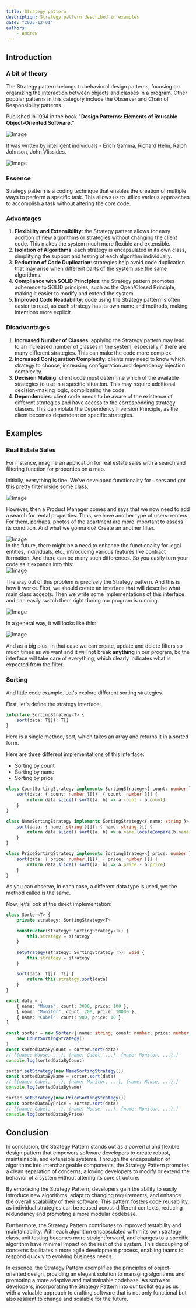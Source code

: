 ```yaml
---
title: Strategy pattern
description: Strategy pattern described in examples
date: "2023-12-01"
authors:
    - andrew
---
```


## Introduction

### A bit of theory

The Strategy pattern belongs to behavioral design patterns, focusing on organizing the interaction between objects and classes in a program. Other popular patterns in this category include the Observer and Chain of Responsibility patterns.

Published in 1994 in the book **"Design Patterns: Elements of Reusable Object-Oriented Software."**

<div className="ml-[calc(50%-50vw)] mt-6 flex w-screen items-center justify-center sm:ml-0 sm:w-full lg:p-4">
    <img
        src="/images/blog/strategy-pattern/design-patterns-book.jpg"
        width={"300"}
        height={"404"}
        alt="Image"
    />
</div>

It was written by intelligent individuals - Erich Gamma, Richard Helm, Ralph Johnson, John Vlissides.

<div className="ml-[calc(50%-50vw)] mt-6 flex w-screen items-center justify-center sm:ml-0 sm:w-full lg:p-4">
    <img
        src="/images/blog/strategy-pattern/design-patterns-book-authors.png"
        width={"500"}
        height={"404"}
        alt="Image"
    />
</div>

### Essence

Strategy pattern is a coding technique that enables the creation of multiple ways to perform a specific task. This allows us to utilize various approaches to accomplish a task without altering the core code.

### Advantages

1. **Flexibility and Extensibility**: the Strategy pattern allows for easy addition of new algorithms or strategies without changing the client code. This makes the system much more flexible and extensible.
2. **Isolation of Algorithms**: each strategy is encapsulated in its own class, simplifying the support and testing of each algorithm individually.
3. **Reduction of Code Duplication**: strategies help avoid code duplication that may arise when different parts of the system use the same algorithms.
4. **Compliance with SOLID Principles**: the Strategy pattern promotes adherence to SOLID principles, such as the Open/Closed Principle, making it easier to modify and extend the system.
5. **Improved Code Readability**: code using the Strategy pattern is often easier to read, as each strategy has its own name and methods, making intentions more explicit.

### Disadvantages

1. **Increased Number of Classes**: applying the Strategy pattern may lead to an increased number of classes in the system, especially if there are many different strategies. This can make the code more complex.
2. **Increased Configuration Complexity**: clients may need to know which strategy to choose, increasing configuration and dependency injection complexity.
3. **Decision Making**: client code must determine which of the available strategies to use in a specific situation. This may require additional decision-making logic, complicating the code.
4. **Dependencies**: client code needs to be aware of the existence of different strategies and have access to the corresponding strategy classes. This can violate the Dependency Inversion Principle, as the client becomes dependent on specific strategies.

## Examples

### Real Estate Sales

For instance, imagine an application for real estate sales with a search and filtering function for properties on a map.

Initially, everything is fine. We've developed functionality for users and got this pretty filter inside some class.

<div className="ml-[calc(50%-50vw)] mt-6 flex w-screen items-center justify-center sm:ml-0 sm:w-full lg:p-4">
    <img
        src="/images/blog/strategy-pattern/real-estate/initial.svg"
        width={"250"}
        alt="Image"
    />
</div>

However, then a Product Manager comes and says that we now need to add a search for rental properties. Thus, we have another type of users: renters. For them, perhaps, photos of the apartment are more important to assess its condition. And what we gonna do? Create an another filter.

<div className="ml-[calc(50%-50vw)] mt-6 flex w-screen items-center justify-center sm:ml-0 sm:w-full lg:p-4">
    <img
        src="/images/blog/strategy-pattern/real-estate/two-filters.svg"
        width={"500"}
        alt="Image"
    />
</div>
In the future, there might be a need to enhance the functionality for legal entities,
individuals, etc., introducing various features like contract formation. And there
can be many such differences. So you easily turn your code as it expands into this:

<div className="ml-[calc(50%-50vw)] mt-6 flex w-screen items-center justify-center sm:ml-0 sm:w-full lg:p-4">
    <img
        src="/images/blog/strategy-pattern/real-estate/big-class.png"
        width={"500"}
        alt="Image"
    />
</div>

The way out of this problem is precisely the Strategy pattern.
And this is how it works. First, we should create an interface that will describe what main class accepts. Then we write some implementations of this interface and can easily switch them right during our program is running.

<div className="ml-[calc(50%-50vw)] mt-6 flex w-screen items-center justify-center sm:ml-0 sm:w-full lg:p-4">
    <img
        src="/images/blog/strategy-pattern/real-estate/filters-interface.png"
        width={"500"}
        alt="Image"
    />
</div>

In a general way, it will looks like this:

<div className="ml-[calc(50%-50vw)] mt-6 flex w-screen items-center justify-center sm:ml-0 sm:w-full lg:p-4">
    <img
        src="/images/blog/strategy-pattern/real-estate/general-way.png"
        width={"500"}
        alt="Image"
    />
</div>

And as a big plus, in that case we can create, update and delete filters so much times as we want and it will not break **anything** in our program, bc the interface will take care of everything, which clearly indicates what is expected from the filter.

### Sorting

And little code example. Let's explore different sorting strategies.

First, let's define the strategy interface:

```ts
interface SortingStrategy<T> {
    sort(data: T[]): T[]
}
```

Here is a single method, sort, which takes an array and returns it in a sorted form.

Here are three different implementations of this interface:

-   Sorting by count
-   Sorting by name
-   Sorting by price

```ts
class CountSortingStrategy implements SortingStrategy<{ count: number }> {
    sort(data: { count: number }[]): { count: number }[] {
        return data.slice().sort((a, b) => a.count - b.count)
    }
}

class NameSortingStrategy implements SortingStrategy<{ name: string }> {
    sort(data: { name: string }[]): { name: string }[] {
        return data.slice().sort((a, b) => a.name.localeCompare(b.name))
    }
}

class PriceSortingStrategy implements SortingStrategy<{ price: number }> {
    sort(data: { price: number }[]): { price: number }[] {
        return data.slice().sort((a, b) => a.price - b.price)
    }
}
```

As you can observe, in each case, a different data type is used, yet the method called is the same.

Now, let's look at the direct implementation:

```ts
class Sorter<T> {
    private strategy: SortingStrategy<T>

    constructor(strategy: SortingStrategy<T>) {
        this.strategy = strategy
    }

    setStrategy(strategy: SortingStrategy<T>): void {
        this.strategy = strategy
    }

    sort(data: T[]): T[] {
        return this.strategy.sort(data)
    }
}

const data = [
    { name: "Mouse", count: 3000, price: 100 },
    { name: "Monitor", count: 200, price: 30000 },
    { name: "Cabel", count: 900, price: 10 },
]

const sorter = new Sorter<{ name: string; count: number; price: number }>(
    new CountSortingStrategy()
)
const sortedDataByCount = sorter.sort(data)
// [{name: Mouse, ...}, {name: Cabel, ...}, {name: Monitor, ...},]
console.log(sortedDataByCount)

sorter.setStrategy(new NameSortingStrategy())
const sortedDataByName = sorter.sort(data)
// [{name: Cabel, ...}, {name: Monitor, ...}, {name: Mouse, ...},]
console.log(sortedDataByName)

sorter.setStrategy(new PriceSortingStrategy())
const sortedDataByPrice = sorter.sort(data)
// [{name: Cabel, ...}, {name: Mouse, ...}, {name: Monitor, ...},]
console.log(sortedDataByPrice)
```

## Conclusion

In conclusion, the Strategy Pattern stands out as a powerful and flexible design pattern that empowers software developers to create robust, maintainable, and extensible systems. Through the encapsulation of algorithms into interchangeable components, the Strategy Pattern promotes a clean separation of concerns, allowing developers to modify or extend the behavior of a system without altering its core structure.

By embracing the Strategy Pattern, developers gain the ability to easily introduce new algorithms, adapt to changing requirements, and enhance the overall scalability of their software. This pattern fosters code reusability, as individual strategies can be reused across different contexts, reducing redundancy and promoting a more modular codebase.

Furthermore, the Strategy Pattern contributes to improved testability and maintainability. With each algorithm encapsulated within its own strategy class, unit testing becomes more straightforward, and changes to a specific algorithm have minimal impact on the rest of the system. This decoupling of concerns facilitates a more agile development process, enabling teams to respond quickly to evolving business needs.

In essence, the Strategy Pattern exemplifies the principles of object-oriented design, providing an elegant solution to managing algorithms and promoting a more adaptive and maintainable codebase. As software developers, incorporating the Strategy Pattern into our toolkit equips us with a valuable approach to crafting software that is not only functional but also resilient to change and scalable for the future.
